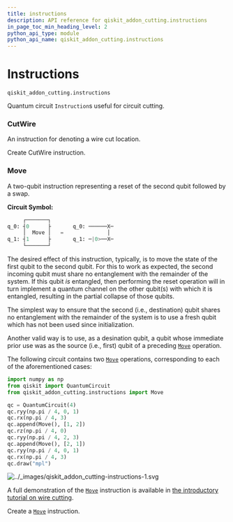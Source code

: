 ```yaml
---
title: instructions
description: API reference for qiskit_addon_cutting.instructions
in_page_toc_min_heading_level: 2
python_api_type: module
python_api_name: qiskit_addon_cutting.instructions
---
```


<span id="module-qiskit_addon_cutting.instructions" />

<span id="instructions-qiskit-addon-cutting-instructions" />

# Instructions

`qiskit_addon_cutting.instructions`

Quantum circuit `Instruction`s useful for circuit cutting.

### CutWire

<Class id="qiskit_addon_cutting.instructions.CutWire" github="https://github.com/Qiskit/qiskit-addon-cutting/tree/stable/0.9/qiskit_addon_cutting/instructions/cut_wire.py" signature="CutWire(label=None)" modifiers="class">
  An instruction for denoting a wire cut location.

  Create CutWire instruction.
</Class>

### Move

<Class id="qiskit_addon_cutting.instructions.Move" github="https://github.com/Qiskit/qiskit-addon-cutting/tree/stable/0.9/qiskit_addon_cutting/instructions/move.py" signature="Move(label=None)" modifiers="class">
  A two-qubit instruction representing a reset of the second qubit followed by a swap.

  **Circuit Symbol:**

  ```python
       ┌───────┐
  q_0: ┤0      ├       q_0: ──────X─
       │  Move │   =              │
  q_1: ┤1      ├       q_1: ─|0>──X─
       └───────┘
  ```

  The desired effect of this instruction, typically, is to move the state of the first qubit to the second qubit. For this to work as expected, the second incoming qubit must share no entanglement with the remainder of the system. If this qubit *is* entangled, then performing the reset operation will in turn implement a quantum channel on the other qubit(s) with which it is entangled, resulting in the partial collapse of those qubits.

  The simplest way to ensure that the second (i.e., destination) qubit shares no entanglement with the remainder of the system is to use a fresh qubit which has not been used since initialization.

  Another valid way is to use, as a desination qubit, a qubit whose immediate prior use was as the source (i.e., first) qubit of a preceding [`Move`](#qiskit_addon_cutting.instructions.Move "qiskit_addon_cutting.instructions.Move") operation.

  The following circuit contains two [`Move`](#qiskit_addon_cutting.instructions.Move "qiskit_addon_cutting.instructions.Move") operations, corresponding to each of the aforementioned cases:

  ```python
  import numpy as np
  from qiskit import QuantumCircuit
  from qiskit_addon_cutting.instructions import Move

  qc = QuantumCircuit(4)
  qc.ryy(np.pi / 4, 0, 1)
  qc.rx(np.pi / 4, 3)
  qc.append(Move(), [1, 2])
  qc.rz(np.pi / 4, 0)
  qc.ryy(np.pi / 4, 2, 3)
  qc.append(Move(), [2, 1])
  qc.ryy(np.pi / 4, 0, 1)
  qc.rx(np.pi / 4, 3)
  qc.draw("mpl")
  ```

  ![../\_images/qiskit\_addon\_cutting-instructions-1.svg](/images/api/qiskit-addon-cutting/qiskit_addon_cutting-instructions-1.svg)

  A full demonstration of the [`Move`](#qiskit_addon_cutting.instructions.Move "qiskit_addon_cutting.instructions.Move") instruction is available in [the introductory tutorial on wire cutting](https://qiskit.github.io/qiskit-addon-cutting/tutorials/03_wire_cutting_via_move_instruction.html).

  Create a [`Move`](#qiskit_addon_cutting.instructions.Move "qiskit_addon_cutting.instructions.Move") instruction.
</Class>


